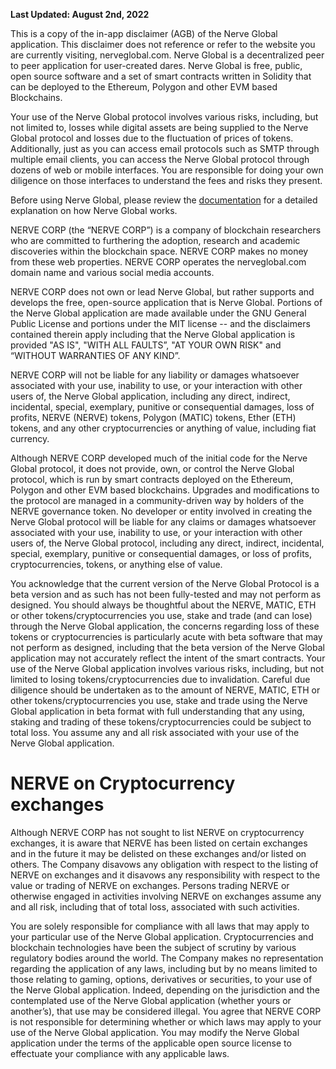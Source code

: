 
<BG />

<div style={{maxWidth: '1000px', margin: '5rem auto 15rem auto'}}>
<Title style={{ fontFamily: "True"}}>Disclaimer</Title>

**Last Updated: August 2nd, 2022**

This is a copy of the in-app disclaimer (AGB) of the Nerve Global application. This disclaimer does not reference or refer to the website you are currently visiting, 
nerveglobal.com. Nerve Global is a decentralized peer to peer application for user-created dares. Nerve Global is free, public, open source software and a set of smart contracts written in Solidity that can be deployed to the Ethereum, Polygon and other EVM based Blockchains. 

Your use of the Nerve Global protocol involves various risks, including, but not limited to, losses while digital assets are being supplied to the Nerve Global protocol and losses due to the fluctuation of prices of tokens. Additionally, just as you can access email protocols such as SMTP through multiple email clients, you can access the Nerve Global protocol through dozens of web or mobile interfaces. You are responsible for doing your own diligence on those interfaces to understand the fees and risks they present.

Before using Nerve Global, please review the <a target="_blank" rel="noreferrer" href="https://docs.nerveglobal.com">documentation</a> for a detailed explanation on how Nerve Global works.

NERVE CORP (the “NERVE CORP”) is a company of blockchain researchers who are committed to furthering the adoption, research and academic discoveries within the blockchain space. NERVE CORP makes no money from these web properties. NERVE CORP operates the nerveglobal.com domain name and various social media accounts.

NERVE CORP does not own or lead Nerve Global, but rather supports and develops the free, open-source application that is Nerve Global. Portions of the Nerve Global application are made available under the GNU General Public License and portions under the MIT license -- and the disclaimers contained therein apply including that the Nerve Global application is provided "AS IS", "WITH ALL FAULTS”, "AT YOUR OWN RISK" and “WITHOUT WARRANTIES OF ANY KIND”. 

NERVE CORP will not be liable for any liability or damages whatsoever associated with your use, inability to use, or your interaction with other users of, the 
Nerve Global application, including any direct, indirect, incidental, special, exemplary, punitive or consequential damages, loss of profits, NERVE (NERVE) tokens, Polygon (MATIC) tokens, Ether (ETH) tokens, and any other cryptocurrencies or anything of value, including fiat currency. 

Although NERVE CORP developed much of the initial code for the Nerve Global protocol, it does not provide, own, or control the Nerve Global protocol, which is run by smart contracts deployed on the Ethereum, Polygon and other EVM based blockchains. Upgrades and modifications to the protocol are managed in a community-driven way by holders of the NERVE governance token. No developer or entity involved in creating the Nerve Global protocol will be liable for any claims or damages whatsoever associated with your use, inability to use, or your interaction with other users of, the Nerve Global protocol, including any direct, indirect, incidental, special, exemplary, punitive or consequential damages, or loss of profits, cryptocurrencies, tokens, or anything else of value.

You acknowledge that the current version of the Nerve Global Protocol is a beta version and as such has not been fully-tested and may not perform as designed. 
You should always be thoughtful about the NERVE, MATIC, ETH or other tokens/cryptocurrencies you use, stake and trade (and can lose) through the Nerve Global application, the concerns regarding loss of these tokens or cryptocurrencies is particularly acute with beta software that may not perform as designed, including that the beta version of the Nerve Global application may not accurately reflect the intent of the smart contracts. Your use of the Nerve Global application involves various risks, including, but not limited to losing tokens/cryptocurrencies due to invalidation. Careful due diligence should be undertaken as to the amount of NERVE, MATIC, ETH or other tokens/cryptocurrencies you use, stake and trade using the Nerve Global application in beta format with full understanding that any using, staking and trading of these tokens/cryptocurrencies could be subject to total loss. You assume any and all risk associated with your use of the Nerve Global application.

# NERVE on Cryptocurrency exchanges

Although NERVE CORP has not sought to list NERVE on cryptocurrency exchanges, it is aware that NERVE has been listed on certain exchanges and in the future it may be delisted on these exchanges and/or listed on others. The Company disavows any obligation with respect to the listing of NERVE on exchanges and it disavows any responsibility with respect to the value or trading of NERVE on exchanges. Persons trading NERVE or otherwise engaged in activities involving NERVE on exchanges assume any and all risk, including that of total loss, associated with such activities.

You are solely responsible for compliance with all laws that may apply to your particular use of the Nerve Global application. Cryptocurrencies and blockchain 
technologies have been the subject of scrutiny by various regulatory bodies around the world. The Company makes no representation regarding the application of any laws, including but by no means limited to those relating to gaming, options, derivatives or securities, to your use of the Nerve Global application. Indeed, depending on the jurisdiction and the contemplated use of the Nerve Global application (whether yours or another’s), that use may be considered illegal. You agree that NERVE CORP is not responsible for determining whether or which laws may apply to your use of the Nerve Global application. You may modify the Nerve Global application under the terms of the applicable open source license to effectuate your compliance with any applicable laws.

</div>